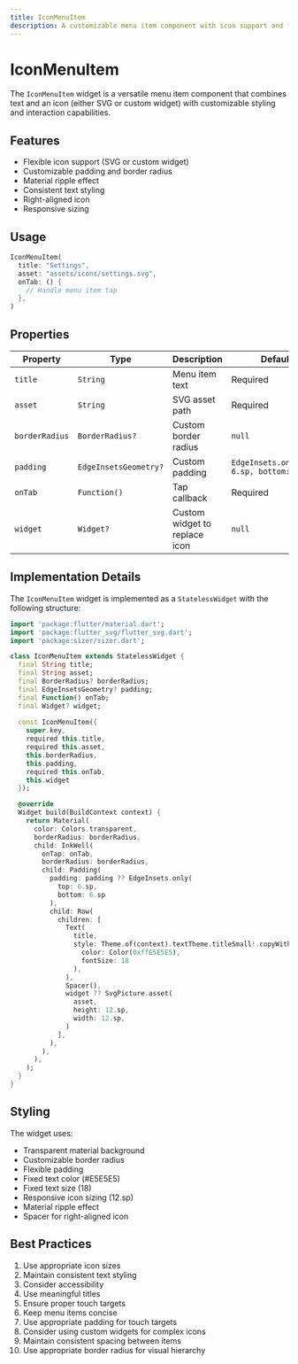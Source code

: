 ```yaml
---
title: IconMenuItem
description: A customizable menu item component with icon support and flexible styling options
---
```



# IconMenuItem

The `IconMenuItem` widget is a versatile menu item component that combines text and an icon (either SVG or custom widget) with customizable styling and interaction capabilities.

## Features

- Flexible icon support (SVG or custom widget)
- Customizable padding and border radius
- Material ripple effect
- Consistent text styling
- Right-aligned icon
- Responsive sizing

## Usage

```dart
IconMenuItem(
  title: "Settings",
  asset: "assets/icons/settings.svg",
  onTab: () {
    // Handle menu item tap
  },
)
```

## Properties

| Property | Type | Description | Default |
|----------|------|-------------|---------|
| `title` | `String` | Menu item text | Required |
| `asset` | `String` | SVG asset path | Required |
| `borderRadius` | `BorderRadius?` | Custom border radius | `null` |
| `padding` | `EdgeInsetsGeometry?` | Custom padding | `EdgeInsets.only(top: 6.sp, bottom: 6.sp)` |
| `onTab` | `Function()` | Tap callback | Required |
| `widget` | `Widget?` | Custom widget to replace icon | `null` |

## Implementation Details

The `IconMenuItem` widget is implemented as a `StatelessWidget` with the following structure:

```dart
import 'package:flutter/material.dart';
import 'package:flutter_svg/flutter_svg.dart';
import 'package:sizer/sizer.dart';

class IconMenuItem extends StatelessWidget {
  final String title;
  final String asset;
  final BorderRadius? borderRadius;
  final EdgeInsetsGeometry? padding;
  final Function() onTab;
  final Widget? widget;
  
  const IconMenuItem({
    super.key, 
    required this.title,
    required this.asset, 
    this.borderRadius, 
    this.padding, 
    required this.onTab, 
    this.widget
  });

  @override
  Widget build(BuildContext context) {
    return Material(
      color: Colors.transparent,
      borderRadius: borderRadius,
      child: InkWell(
        onTap: onTab,
        borderRadius: borderRadius,
        child: Padding(
          padding: padding ?? EdgeInsets.only(
            top: 6.sp,
            bottom: 6.sp
          ),
          child: Row(
            children: [
              Text(
                title,
                style: Theme.of(context).textTheme.titleSmall!.copyWith(
                  color: Color(0xffE5E5E5),
                  fontSize: 18
                ),
              ),
              Spacer(),
              widget ?? SvgPicture.asset(
                asset,
                height: 12.sp, 
                width: 12.sp,
              )
            ],
          ),
        ),
      ),
    );
  }
}
```

## Styling

The widget uses:
- Transparent material background
- Customizable border radius
- Flexible padding
- Fixed text color (#E5E5E5)
- Fixed text size (18)
- Responsive icon sizing (12.sp)
- Material ripple effect
- Spacer for right-aligned icon

## Best Practices

1. Use appropriate icon sizes
2. Maintain consistent text styling
3. Consider accessibility
4. Use meaningful titles
5. Ensure proper touch targets
6. Keep menu items concise
7. Use appropriate padding for touch targets
8. Consider using custom widgets for complex icons
9. Maintain consistent spacing between items
10. Use appropriate border radius for visual hierarchy 